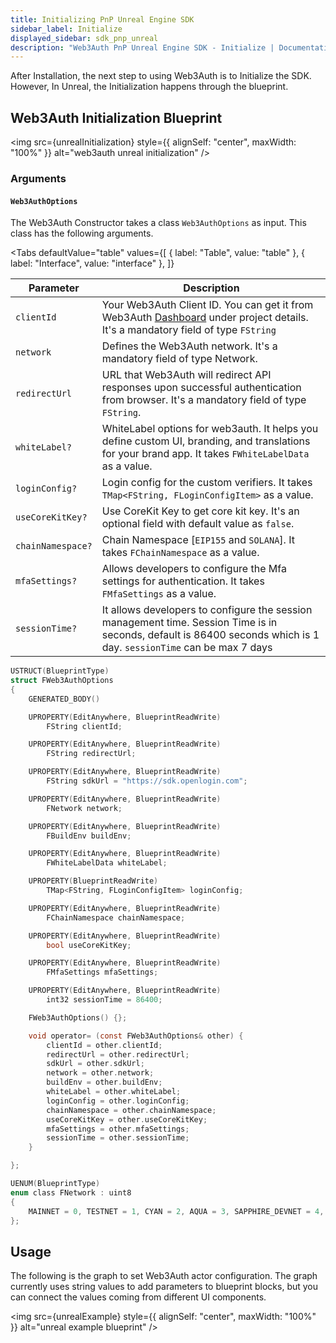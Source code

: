 ```yaml
---
title: Initializing PnP Unreal Engine SDK
sidebar_label: Initialize
displayed_sidebar: sdk_pnp_unreal
description: "Web3Auth PnP Unreal Engine SDK - Initialize | Documentation - Web3Auth"
---
```




After Installation, the next step to using Web3Auth is to Initialize the SDK. However, In Unreal,
the Initialization happens through the blueprint.

## Web3Auth Initialization Blueprint

<img
  src={unrealInitialization}
  style={{ alignSelf: "center", maxWidth: "100%" }}
  alt="web3auth unreal initialization"
/>

### Arguments

#### `Web3AuthOptions`

The Web3Auth Constructor takes a class `Web3AuthOptions` as input. This class has the following
arguments.

<Tabs
  defaultValue="table"
  values={[
    { label: "Table", value: "table" },
    { label: "Interface", value: "interface" },
  ]}
>

<TabItem value="table">

| Parameter         | Description                                                                                                                                                         |
| ----------------- | ------------------------------------------------------------------------------------------------------------------------------------------------------------------- |
| `clientId`        | Your Web3Auth Client ID. You can get it from Web3Auth [Dashboard](https://dashboard.web3auth.io/) under project details. It's a mandatory field of type `FString`   |
| `network`         | Defines the Web3Auth network. It's a mandatory field of type Network.                                                                                               |
| `redirectUrl`     | URL that Web3Auth will redirect API responses upon successful authentication from browser. It's a mandatory field of type `FString`.                                |
| `whiteLabel?`     | WhiteLabel options for web3auth. It helps you define custom UI, branding, and translations for your brand app. It takes `FWhiteLabelData` as a value.               |
| `loginConfig?`    | Login config for the custom verifiers. It takes `TMap<FString, FLoginConfigItem>` as a value.                                                                       |
| `useCoreKitKey?`  | Use CoreKit Key to get core kit key. It's an optional field with default value as `false`.                                                                          |
| `chainNamespace?` | Chain Namespace [`EIP155` and `SOLANA`]. It takes `FChainNamespace` as a value.                                                                                     |
| `mfaSettings?`    | Allows developers to configure the Mfa settings for authentication. It takes `FMfaSettings` as a value.                                                             |
| `sessionTime?`    | It allows developers to configure the session management time. Session Time is in seconds, default is 86400 seconds which is 1 day. `sessionTime` can be max 7 days |

</TabItem>

<TabItem value="interface">

```c
USTRUCT(BlueprintType)
struct FWeb3AuthOptions
{
	GENERATED_BODY()

	UPROPERTY(EditAnywhere, BlueprintReadWrite)
		FString clientId;

	UPROPERTY(EditAnywhere, BlueprintReadWrite)
		FString redirectUrl;

	UPROPERTY(EditAnywhere, BlueprintReadWrite)
		FString sdkUrl = "https://sdk.openlogin.com";

	UPROPERTY(EditAnywhere, BlueprintReadWrite)
		FNetwork network;

	UPROPERTY(EditAnywhere, BlueprintReadWrite)
        FBuildEnv buildEnv;

	UPROPERTY(EditAnywhere, BlueprintReadWrite)
		FWhiteLabelData whiteLabel;

	UPROPERTY(BlueprintReadWrite)
		TMap<FString, FLoginConfigItem> loginConfig;

	UPROPERTY(EditAnywhere, BlueprintReadWrite)
        FChainNamespace chainNamespace;

    UPROPERTY(EditAnywhere, BlueprintReadWrite)
        bool useCoreKitKey;

    UPROPERTY(EditAnywhere, BlueprintReadWrite)
    	FMfaSettings mfaSettings;

    UPROPERTY(EditAnywhere, BlueprintReadWrite)
        int32 sessionTime = 86400;

	FWeb3AuthOptions() {};

	void operator= (const FWeb3AuthOptions& other) {
		clientId = other.clientId;
		redirectUrl = other.redirectUrl;
		sdkUrl = other.sdkUrl;
		network = other.network;
		buildEnv = other.buildEnv;
		whiteLabel = other.whiteLabel;
		loginConfig = other.loginConfig;
		chainNamespace = other.chainNamespace;
        useCoreKitKey = other.useCoreKitKey;
        mfaSettings = other.mfaSettings;
        sessionTime = other.sessionTime;
	}

};

UENUM(BlueprintType)
enum class FNetwork : uint8
{
	MAINNET = 0, TESTNET = 1, CYAN = 2, AQUA = 3, SAPPHIRE_DEVNET = 4, SAPPHIRE_MAINNET = 5
};
```

</TabItem>

</Tabs>

## Usage

The following is the graph to set Web3Auth actor configuration. The graph currently uses string
values to add parameters to blueprint blocks, but you can connect the values coming from different
UI components.

<img
  src={unrealExample}
  style={{ alignSelf: "center", maxWidth: "100%" }}
  alt="unreal example blueprint"
/>
